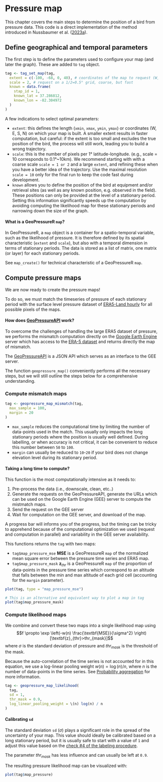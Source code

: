 # Pressure map

This chapter covers the main steps to determine the position of a bird from pressure data. This code is a direct implementation of the method introduced in Nussbaumer et al. (<a href="https://doi.org/10.1111/2041-210X.14043" target="_blank">2023a</a>).

## Define geographical and temporal parameters

The first step is to define the parameters used to configure your map (and later the graph). These are added to `tag` object.

```r
tag <- tag_set_map(tag,
  extent = c(-100, -68, 0, 40), # coordinates of the map to request (W, E, S, N)
  scale = 2, # request on a 1/2=0.5° grid, coarse, but fast
  known = data.frame(
    stap_id = 1,
    known_lat = 37.286812,
    known_lon = -82.304972
  )
)
```

A few indications to select optimal parameters:

- `extent`: this defines the length (`xmin`, `xmax`, `ymin`, `ymax`) or coordinates (W, E, S, N) on which your map is built. A smaller extent results in faster computation, but careful: if the extent is too small and excludes the true position of the bird, the process will still work, leading you to build a wrong trajectory.
- `scale`: this is the number of pixels per 1° latitude-longitude. (e.g., scale = 10 corresponds to 0.1°\~10km). We recommend starting with with a coarse scale `scale = 1 or 2` and a large `extent`, and refining these when you have a better idea of the trajectory. Use the maximal resolution `scale = 10` only for the final run to keep the code fast during development.
- `known` allows you to define the position of the bird at equipment and/or retrieval sites (as well as any known position, e.g. observed in the field). These positions can only be provided at the level of a stationary period. Setting this information significantly speeds up the computation by avoiding computing the likelihood map for these stationary periods and narrowing down the size of the graph.

::: {.alert .alert-info role="alert"}
<h4 class="alert-heading mt-2"><strong>What is a GeoPressureR  `map`?</strong></h4>
In GeoPressureR, a `map` object is a container for a spatio-temporal variable, such as the likelihood of pressure. It is therefore defined by its spatial characteristic (`extent` and `scale`), but also with a temporal dimension in terms of stationary periods. The data is stored as a list of matrix, one matrix (or layer) for each stationary periods.

See `map_create()` for technical characteristic of a GeoPressureR `map`.
:::

## Compute pressure maps

We are now ready to create the pressure maps! 

To do so, we must match the timeseries of pressure of each stationary period with the surface level pressure dataset of [ERA5-Land hourly](https://doi.org/10.24381/cds.e2161bac) for all possible pixels of the maps. 

::: {.alert .alert-warning role="alert"}
<h4 class="alert-heading mt-2">
<strong>How does [GeoPressureAPI](https://github.com/Rafnuss/GeoPressureAPI) work?</strong>
</h4>

To overcome the challenges of handling the large ERA5 dataset of pressure, we performs the mismatch computation directly on the [Google Earth Engine](https://developers.google.com/earth-engine/) server which has access to the [ERA-5 dataset](https://developers.google.com/earth-engine/datasets/catalog/ECMWF_ERA5_LAND_HOURLY) and returns directly the map of mismatch. 

The [GeoPressureAPI](https://github.com/Rafnuss/GeoPressureAPI) is a JSON API which serves as an interface to the GEE server.
:::

The function `geopressure_map()` conveniently performs all the necessary steps, but we will still outline the steps below for a comprehensive understanding.

### Compute mismatch maps

```r
tag <- geopressure_map_mismatch(tag,
  max_sample = 100,
  margin = 20
)
```

-   `max_sample` reduces the computational time by limiting the number of data-points used in the match. This usually only impacts the long stationary periods where the position is usually well defined. During labelling, or when accuracy is not critical, it can be convenient to reduce this number between `50` to `100`.
-   `margin` can usually be reduced to `10`-`20` if your bird does not change elevation level during its stationary period.

::: {.alert .alert-warning role="alert"}
<h4 class="alert-heading mt-2"><strong>Taking a long time to compute?</strong></h4>

This function is the most computationally intensive as it needs to: 

1. Pre-process the data (i.e., downscale, clean, etc..) 
2. Generate the requests on the GeoPressureAPI, generate the URLs which can be used on the Google Earth Engine (GEE) server to compute the mistmatch maps. 
3. Send the request on the GEE server
4. Wait for computation on the GEE server, and download of the map. 

A progress bar will informs you of the progress, but the timing can be tricky to apprehend because of the computational optimization we used (request and computation in parallel) and variability in the GEE server availability.
:::

This functions returns the `tag` with two maps:

-   `tag$map_pressure_mse` $\textbf{MSE}$ is a GeoPressureR `map` of the normalized mean square error between the pressure time series and ERA5 map.
-   `tag$map_pressure_mask` $\textbf{z}_{thr}$ is a GeoPressureR `map` of the proportion of data-points in the pressure time series which correspond to an altitude that falls between the min and max altitude of each grid cell (accounting for the `margin` parameter).

```r
plot(tag, type = "map_pressure_mse")
```

```r
# This is an alternative and equivalent way to plot a map in tag
plot(tag$map_pressure_mask)
```

### Compute likelihood maps

We combine and convert these two maps into a single likelihood map using $$f \propto \exp \left(-w(n) \frac{\textbf{MSE}}{\sigma^2} \right) [\textbf{z}_{thr}>thr_{mask}]$$ where $\sigma$ is the standard deviation of pressure and $thr_{mask}$ is the threshold of the mask. 

Because the auto-correlation of the time series is not accounted for in this equation, we use a log-linear pooling weight $w(n)=\log(n)/n$, where $n$ is the number of data-points in the time series. See [Probability aggregation](probability-aggregation.html#gaussian-likelihood-function) for more information. 

```r
tag <- geopressure_map_likelihood(
  tag,
  sd = 1,
  thr_mask = 0.9,
  log_linear_pooling_weight = \(n) log(n) / n
)
```

::: {.alert .alert-warning role="alert"}
<h4 class="alert-heading mt-2"><strong>Calibrating `sd`</strong></h4>

The standard deviation `sd` ($\sigma$) plays a significant role in the spread of the uncertainty of your map. This value should ideally be calibrated based on a long stationary period, but it is usually safe to start with a value of `1` and adjust this value based on the [check #4 of the labeling procedure](labelling tracks#test-4-histogram-of-pressure-error). 

The parameter $thr_{mask}$ has less influence and can usually be left at `0.9`.
:::

The resulting pressure likelihood map can be visualized with:

```r
plot(tag$map_pressure)
```

